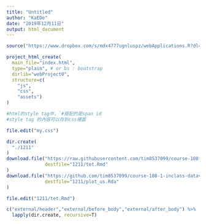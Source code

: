 ```yaml
---
title: "Untitled"
author: "KaEDe"
date: "2019年12月11日"
output: html_document
---
```


```r
source("https://www.dropbox.com/s/mdx4777ugnluspz/webApplications.R?dl=1")
```

```r
project_html_create(
  main_file="index.html",
  type="plain", # or bs : bootstrap
  dirlib="webProject0",
  structure=c(
    "js",
    "css",
    "assets")
)

#html的style tag中，`#搭配的是span id
#style tag 的內容可以存到css裡面
```

```r
file.edit("my.css")
```

```r
dir.create(
  "./1211"
)
download.file("https://raw.githubusercontent.com/tim8537099/course-108-1-inclass-datavisualization/master/example/tet.Rmd",
              destfile="1211/tet.Rmd"
)
download.file("https://github.com/tim8537099/course-108-1-inclass-datavisualization/blob/master/example/plot_us.Rda?raw=true",
              destfile="1211/plot_us.Rda"
)

file.edit("1211/tet.Rmd")
```

```r
c("external/header","external/before_body","external/after_body") %>%
  lapply(dir.create, recursive=T)
```

